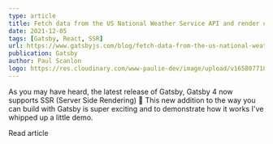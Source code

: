 ```yaml
---
type: article
title: Fetch data from the US National Weather Service API and render using SSR
date: 2021-12-05
tags: [Gatsby, React, SSR]
url: https://www.gatsbyjs.com/blog/fetch-data-from-the-us-national-weather-service-api-using-ssr
publication: Gatsby
author: Paul Scanlon
logo: https://res.cloudinary.com/www-paulie-dev/image/upload/v1658077182/paulie.dev/Logos/gatsby-logo_dgbkjm.png
---
```


As you may have heard, the latest release of Gatsby, Gatsby 4 now supports SSR (Server Side Rendering) 🥳 This new
addition to the way you can build with Gatsby is super exciting and to demonstrate how it works I've whipped up a little
demo.

<MarkdownCtaLink href="https://www.gatsbyjs.com/blog/fetch-data-from-the-us-national-weather-service-api-using-ssr">
  Read article
</MarkdownCtaLink>
